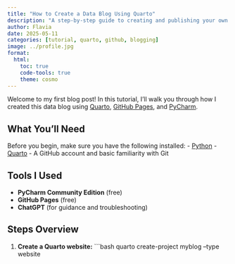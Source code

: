 ```yaml
---
title: "How to Create a Data Blog Using Quarto"
description: "A step-by-step guide to creating and publishing your own data blog using Quarto, GitHub Pages, and PyCharm."
author: Flavia
date: 2025-05-11
categories: [tutorial, quarto, github, blogging]
image: ../profile.jpg
format:
  html:
    toc: true
    code-tools: true
    theme: cosmo
---
```


Welcome to my first blog post! In this tutorial, I’ll walk you through how I created this data blog using [Quarto](https://quarto.org), [GitHub Pages](https://pages.github.com/), and [PyCharm](https://www.jetbrains.com/pycharm/).

## What You’ll Need

Before you begin, make sure you have the following installed:
- [Python](https://www.python.org/)
- [Quarto](https://quarto.org/docs/download/)
- A GitHub account and basic familiarity with Git

## Tools I Used

- **PyCharm Community Edition** (free)
- **GitHub Pages** (free)
- **ChatGPT** (for guidance and troubleshooting)

## Steps Overview

1. **Create a Quarto website:**
   ```bash
   quarto create-project myblog --type website
